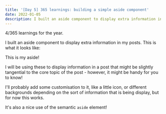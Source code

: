 ```yaml
---
title: '[Day 5] 365 learnings: building a simple aside component'
date: 2022-01-05
description: I built an aside component to display extra information in my posts
---
```



4/365 learnings for the year.

I built an aside component to display extra information in my posts. This is what it looks like:

<Aside>
  <p>This is my aside!</p>
  <p>
    I will be using these to display information in a post that might be
    slightly tangential to the core topic of the post - however, it might be
    handy for you to know!
  </p>
</Aside>

I'll probably add some customisation to it, like a little icon, or different backgrounds depending on the sort of information that is being display, but for now this works.

It's also a nice use of the semantic `aside` element!
